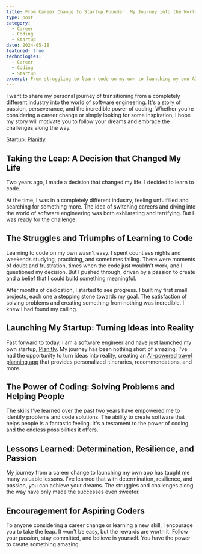 ```yaml
---
title: From Career Change to Startup Founder. My Journey into the World of Coding
type: post
category:
  - Career
  - Coding
  - Startup
date: 2024-05-18
featured: true
technologies:
  - Career
  - Coding
  - Startup
excerpt: From struggling to learn code on my own to launching my own AI-powered startup, here's my journey into the world of software engineering.
---
```


I want to share my personal journey of transitioning from a completely different industry into the world of software engineering. It's a story of passion, perseverance, and the incredible power of coding. Whether you're considering a career change or simply looking for some inspiration, I hope my story will motivate you to follow your dreams and embrace the challenges along the way.

Startup: [Planitly](https://planitly.com/)

## Taking the Leap: A Decision that Changed My Life

Two years ago, I made a decision that changed my life. I decided to learn to code.

At the time, I was in a completely different industry, feeling unfulfilled and searching for something more. The idea of switching careers and diving into the world of software engineering was both exhilarating and terrifying. But I was ready for the challenge.

## The Struggles and Triumphs of Learning to Code

Learning to code on my own wasn't easy. I spent countless nights and weekends studying, practicing, and sometimes failing. There were moments of doubt and frustration, times when the code just wouldn't work, and I questioned my decision. But I pushed through, driven by a passion to create and a belief that I could build something meaningful.

After months of dedication, I started to see progress. I built my first small projects, each one a stepping stone towards my goal. The satisfaction of solving problems and creating something from nothing was incredible. I knew I had found my calling.

## Launching My Startup: Turning Ideas into Reality

Fast forward to today, I am a software engineer and have just launched my own startup, [Planitly](https://planitly.com/). My journey has been nothing short of amazing. I've had the opportunity to turn ideas into reality, creating an [AI-powered travel planning app](https://planitly.com/) that provides personalized itineraries, recommendations, and more.

## The Power of Coding: Solving Problems and Helping People

The skills I've learned over the past two years have empowered me to identify problems and code solutions. The ability to create software that helps people is a fantastic feeling. It's a testament to the power of coding and the endless possibilities it offers.

## Lessons Learned: Determination, Resilience, and Passion

My journey from a career change to launching my own app has taught me many valuable lessons. I've learned that with determination, resilience, and passion, you can achieve your dreams. The struggles and challenges along the way have only made the successes even sweeter.

## Encouragement for Aspiring Coders

To anyone considering a career change or learning a new skill, I encourage you to take the leap. It won't be easy, but the rewards are worth it. Follow your passion, stay committed, and believe in yourself. You have the power to create something amazing.
